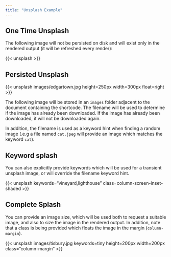 ```yaml
---
title: "Unsplash Example"
---
```


## One Time Unsplash

The following image will not be persisted on disk and will exist only in the rendered output (it will be refreshed every render):

{{< unsplash >}}

## Persisted Unsplash

{{< unsplash images/edgartown.jpg height=250px width=300px float=right >}}

The following image will be stored in an `images` folder adjacent to the document containing the shortcode. The filename will be used to determine if the image has already been downloaded. If the image has already been downloaded, it will not be downloaded again.

In addition, the filename is used as a keyword hint when finding a random image (.e.g a file named `cat.jpeg` will provide an image which matches the keyword `cat`).

## Keyword splash

You can also explicitly provide keywords which will be used for a transient unsplash image, or will override the filename keyword hint.

{{< unsplash keywords="vineyard,lighthouse" class=column-screen-inset-shaded >}}

## Complete Splash

You can provide an image size, which will be used both to request a suitable image, and also to size the image in the rendered output. In addition, note that a class is being provided which floats the image in the margin (`column-margin`).

{{< unsplash images/tisbury.jpg keywords=tiny height=200px width=200px  class="column-margin" >}}


